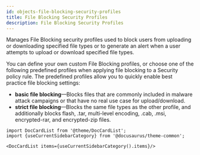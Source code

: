 ```yaml
---
id: objects-file-blocking-security-profiles
title: File Blocking Security Profiles
description: File Blocking Security Profiles
---
```




Manages File Blocking security profiles used to block users from uploading or downloading specified file types
or to generate an alert when a user attempts to upload or download specified file types.

You can define your own custom File Blocking profiles, or choose one of the following predefined profiles when
applying file blocking to a Security policy rule. The predefined profiles allow you to quickly enable best practice
file blocking settings:

* **basic file blocking**—Blocks files that are commonly included in malware attack campaigns or that have no real use case for upload/download.
* **strict file blocking**—Blocks the same file types as the other profile, and additionally blocks flash, .tar, multi-level encoding, .cab, .msi,
encrypted-rar, and encrypted-zip files.




```mdx-code-block
import DocCardList from '@theme/DocCardList';
import {useCurrentSidebarCategory} from '@docusaurus/theme-common';

<DocCardList items={useCurrentSidebarCategory().items}/>
```
      